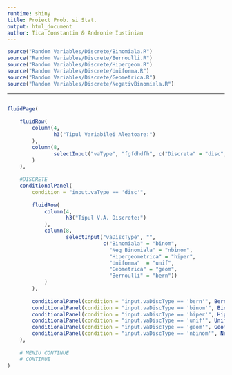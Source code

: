 ```yaml
---
runtime: shiny
title: Proiect Prob. si Stat.
output: html_document
author: Tica Constantin & Andronie Iustinian
---
```


```r
source("Random Variables/Discrete/Binomiala.R")
source("Random Variables/Discrete/Bernoulli.R")
source("Random Variables/Discrete/Hipergeom.R")
source("Random Variables/Discrete/Uniforma.R")
source("Random Variables/Discrete/Geometrica.R")
source("Random Variables/Discrete/NegativBinomiala.R")
```
---

```r

```


```r
fluidPage(
    
    fluidRow(
        column(4,
               h3("Tipul Variabilei Aleatoare:")
        ),
        column(8, 
               selectInput("vaType", "fgfdhdfh", c("Discreta" = "disc", "Continua" = "cont"))
        )
    ),
    
    #DISCRETE
    conditionalPanel(
        condition = "input.vaType == 'disc'",
        
        fluidRow(
            column(4,
                   h3("Tipul V.A. Discrete:")
            ),
            column(8, 
                   selectInput("vaDiscType", "",
                               c("Binomiala" = "binom",
                                 "Neg Binomiala" = "nbinom",
                                 "Hipergeometrica" = "hiper",
                                 "Uniforma"  = "unif",
                                 "Geometrica" = "geom",
                                 "Bernoulli" = "bern"))
            )
        ),
        
        conditionalPanel(condition = "input.vaDiscType == 'bern'", Bernoulli("bern", input, output)),
        conditionalPanel(condition = "input.vaDiscType == 'binom'", Binomiala("binom", input, output)),
        conditionalPanel(condition = "input.vaDiscType == 'hiper'", Hipergeom("hiper", input, output)),
        conditionalPanel(condition = "input.vaDiscType == 'unif'", Uniforma("unif", input, output)),
        conditionalPanel(condition = "input.vaDiscType == 'geom'", Geometrica("geom", input, output)),
        conditionalPanel(condition = "input.vaDiscType == 'nbinom'", NegBinomiala("nbinom", input, output)),
    ),
    
    # MENIU CONTINUE
    # CONTINUE
)
```




